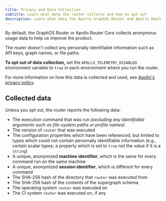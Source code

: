 ```yaml
---
title: Privacy and Data Collection
subtitle: Learn what data the router collects and how to opt out
description: Learn what data the Apollo GraphOS Router and Apollo Router Core collect and how to opt out. By default, the router collects anonymous usage data to help improve the product.
---
```


By default, the GraphOS Router or Apollo Router Core collects anonymous usage data to help us improve the product.

The router doesn't collect any personally identifiable information such as API keys, graph names, or file paths. 

<Tip>

**To opt out of data collection,** set the `APOLLO_TELEMETRY_DISABLED` environment variable to `true` in each environment where you run the router.

</Tip>

For more information on how this data is collected and used, see [Apollo's privacy policy](https://www.apollographql.com/privacy-policy/).

## Collected data

Unless you opt out, the router reports the following data:

- The execution command that was run _(excluding any identifiable arguments such as file-system paths or profile names)_
- The version of `router` that was executed
- The configuration properties which have been referenced, but limited to types which could not contain personally identifiable information (e.g., certain scalar types; a property which is set to `true` not the value if it is a `string`)
- A unique, anonymized **machine identifier**, which is the same for every command run on the same machine
- A unique, anonymized **session identifier**, which is different for every command
- The SHA-256 hash of the directory that `router` was executed from
- The SHA-256 hash of the contents of the supergraph schema
- The operating system `router` was executed on
- The CI system `router` was executed on, if any
